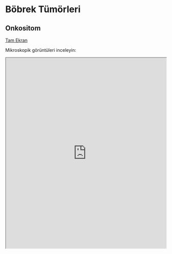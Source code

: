 # Böbrek Tümörleri {#sec-bobrek-tumorleri}

## Onkositom {#sec-bobrek-onkositom}

[Tam Ekran](https://images.patolojiatlasi.com/kidneyoncocytoma/HE.html)

Mikroskopik görüntüleri inceleyin:

<iframe src="https://images.patolojiatlasi.com/kidneyoncocytoma/HE.html" style="height:600px;width:100%;" data-external="1">

</iframe>

